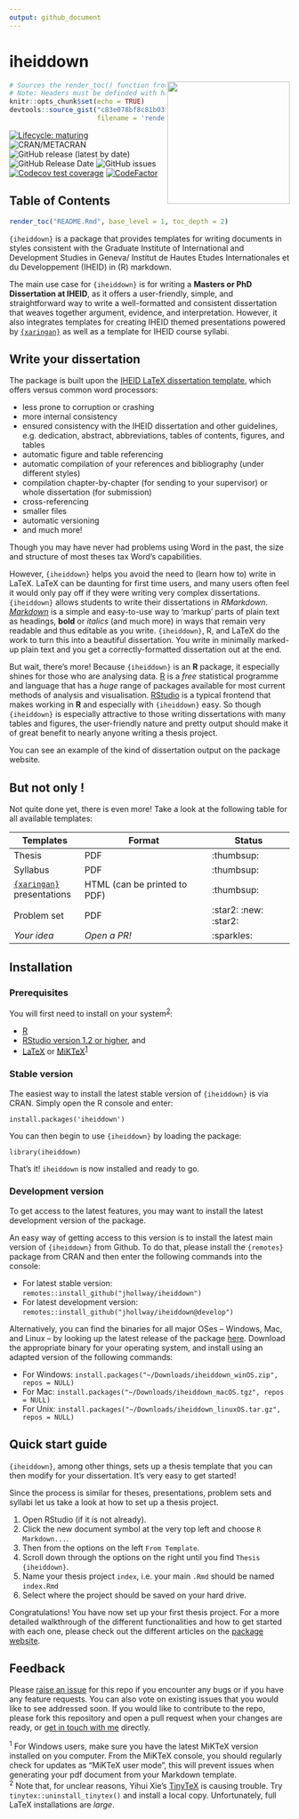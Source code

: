 ```yaml
---
output: github_document
---
```


# iheiddown 
<img src="man/figures/iheiddown.png" align="right" width="220"/>

```r
# Sources the render_toc() function from Garrick Aden Buie
# Note: Headers must be definded with hashtags for correct parsing
knitr::opts_chunk$set(echo = TRUE)
devtools::source_gist("c83e078bf8c81b035e32c3fc0cf04ee8", 
                      filename = 'render_toc.R')
```

<!-- badges: start -->
[![Lifecycle: maturing](https://img.shields.io/badge/lifecycle-maturing-blue.svg)](https://lifecycle.r-lib.org/articles/stages.html#maturing)
![CRAN/METACRAN](https://img.shields.io/cran/v/iheiddown)
![GitHub release (latest by date)](https://img.shields.io/github/v/release/jhollway/iheiddown)
![GitHub Release Date](https://img.shields.io/github/release-date/jhollway/iheiddown)
![GitHub issues](https://img.shields.io/github/issues-raw/jhollway/iheiddown)
<!-- [![HitCount](http://hits.dwyl.com/jhollway/iheiddown.svg)](http://hits.dwyl.com/jhollway/iheiddown) -->
[![Codecov test coverage](https://codecov.io/gh/jhollway/iheiddown/branch/main/graph/badge.svg)](https://codecov.io/gh/jhollway/iheiddown?branch=main)
[![CodeFactor](https://www.codefactor.io/repository/github/jhollway/iheiddown/badge/main)](https://www.codefactor.io/repository/github/jhollway/iheiddown/overview/main)
<!-- ![GitHub All Releases](https://img.shields.io/github/downloads/jhollway/iheiddown/total) -->
<!-- badges: end -->

## Table of Contents

```r
render_toc("README.Rmd", base_level = 1, toc_depth = 2)
```

`{iheiddown}` is a package that provides templates for writing documents
in styles consistent with the Graduate Institute of International and Development Studies in Geneva/
Institut de Hautes Etudes Internationales et du Developpement (IHEID)
in (R) markdown.

The main use case for `{iheiddown}` is for writing
a **Masters or PhD Dissertation at IHEID**,
as it offers a user-friendly, simple, and straightforward way
to write a well-formatted and consistent dissertation
that weaves together argument, evidence, and interpretation. However, it also
integrates templates for creating IHEID themed presentations powered by
[`{xaringan}`](https://github.com/yihui/xaringan) as well as a template for
IHEID course syllabi.

## Write your dissertation 

The package is built upon the [IHEID LaTeX dissertation template](https://github.com/jhollway/iheidmytex),
which offers versus common word processors:

- less prone to corruption or crashing
- more internal consistency
- ensured consistency with the IHEID dissertation and other guidelines, e.g. dedication, abstract, abbreviations, 
tables of contents, figures, and tables
- automatic figure and table referencing
- automatic compilation of your references and bibliography (under different styles)
- compilation chapter-by-chapter (for sending to your supervisor) or whole dissertation (for submission)
- cross-referencing
- smaller files
- automatic versioning
- and much more!

Though you may have never had problems using Word in the past, 
the size and structure of most theses tax Word's capabilities. 

However, `{iheiddown}` helps you avoid the need to (learn how to) write in LaTeX.
LaTeX can be daunting for first time users, 
and many users often feel it would only pay off if they were writing very complex dissertations.
`{iheiddown}` allows students to write their dissertations in _RMarkdown_.
[_Markdown_](https://www.markdownguide.org) is a simple and easy-to-use way to 'markup' parts of plain text as headings, **bold** or *italics*
(and much more) in ways that remain very readable and thus editable as you write.
`{iheiddown}`, R, and LaTeX do the work to turn this into a beautiful dissertation.
You write in minimally marked-up plain text and you get a correctly-formatted dissertation out at the end.

But wait, there's more!
Because `{iheiddown}` is an **R** package,
it especially shines for those who are analysing data.
[R](https://www.r-project.org) is a *free* statistical programme and language 
that has a *huge* range of packages available for most current methods of analysis and visualisation.
[RStudio](https://www.rstudio.com) is a typical frontend that makes working in **R**
and especially with `{iheiddown}` easy.
So though `{iheiddown}` is especially attractive to those writing dissertations with many tables and figures,
the user-friendly nature and pretty output should make it of great benefit to nearly anyone writing a thesis project.

You can see an example of the kind of dissertation output on the package website.

## But not only !

Not quite done yet, there is even more! Take a look at the following table for
all available templates:

| Templates        | Format                       | Status             |
| ---------------- | ---------------------------- | ------------------ |
| Thesis           | PDF                          | :thumbsup: |
| Syllabus         | PDF                          | :thumbsup: |
| [`{xaringan}`](https://github.com/yihui/xaringan) presentations    | HTML (can be printed to PDF) | :thumbsup: |
| Problem set      | PDF                          | :star2: :new: :star2: |
| *Your idea*      | *Open a PR!*                          | :sparkles: |


## Installation

### Prerequisites

You will first need to install on your system<sup>[2](#myfootnote2)</sup>:

- [R](https://cran.r-project.org)
- [RStudio version 1.2 or higher](https://www.rstudio.com/products/rstudio/download/#download), and 
- [LaTeX](https://www.latex-project.org/get/) or [MiKTeX](https://miktex.org/howto/install-miktex/)<sup>[1](#myfootnote1)</sup>

### Stable version

The easiest way to install the latest stable version of `{iheiddown}` is via CRAN.
Simply open the R console and enter:

`install.packages('iheiddown')`

You can then begin to use `{iheiddown}` by loading the package:

`library(iheiddown)`

That's it! `iheiddown` is now installed and ready to go.

### Development version

To get access to the latest features, you may want to install the latest
development version of the package.

An easy way of getting access to this version is to install the
latest main version of `{iheiddown}` from Github.
To do that, please install the `{remotes}` package from CRAN and then enter the
following commands into the console:

- For latest stable version: `remotes::install_github("jhollway/iheiddown")`
- For latest development version: `remotes::install_github("jhollway/iheiddown@develop")`

Alternatively, you can find the binaries for all major OSes -- Windows, Mac, and Linux -- 
by looking up the latest release of the package [here](https://github.com/jhollway/iheiddown/releases/latest).
Download the appropriate binary for your operating system,
and install using an adapted version of the following commands:

- For Windows: `install.packages("~/Downloads/iheiddown_winOS.zip", repos = NULL)`
- For Mac: `install.packages("~/Downloads/iheiddown_macOS.tgz", repos = NULL)`
- For Unix: `install.packages("~/Downloads/iheiddown_linuxOS.tar.gz", repos = NULL)`

## Quick start guide

`{iheiddown}`, among other things, sets up a thesis template that you can
then modify for your dissertation. It's very easy to get started!

Since the process is similar for theses, presentations, problem sets and syllabi
let us take a look at how to set up a thesis project.

1. Open RStudio (if it is not already).
1. Click the new document symbol at the very top left and choose `R Markdown...`. 
1. Then from the options on the left `From Template`. 
1. Scroll down through the options on the right until you find `Thesis   {iheiddown}`.
1. Name your thesis project `index`, i.e. your main `.Rmd` should be named `index.Rmd`
1. Select where the project should be saved on your hard drive.

Congratulations! You have now set up your first thesis project. For a more
detailed walkthrough of the different functionalities and how to get started
with each one, please check out the different articles on the
[package website](https://jhollway.github.io/iheiddown/).



<!--
Commented this out since it is a duplicate of the information we have already
on the website in the vignette. A quick start guide should suffice on the
landing page. What do you think ?
### Writing your thesis

When you create the template for the first time, 
the main document you have created (e.g. 'Untitled.Rmd') will automatically open in RStudio.
In this document you can enter in key details about yourself and your dissertation
between the \-\-\- and \-\-\-.
Note that any text after hashtags, \#, are comments only and are not computed. 

The \#metadata\# section should be fairly self-explanatory.
The \#front matter\# section includes pointers to various front matter elements,
such as dedications, acknowledgments (thank you), abbreviations, and your abstract.
Note that it points to files in a folder created by the template 
called "front-and-back-matter/".
If you look in this folder, you will find placeholders for your own
abstract and acknowledgments.
You can simply edit these and the 
edited versions will be used when the thesis is compiled.
This section also includes various options for 
toggling lists of figures, tables, etc, in the final version.

The \#bibliography\# section points to where the bibtex file (.bib) with
all your bibliographic information resides.
You can also just call your .bib file "references.bib" and replace the
template version in the bib/ folder.
Lastly, the \#formatting\# section offers options for changing the format
ready for printing.
You can mostly ignore the \#output\# section, for now.

Below the second \-\-\- is some example text that will become 
the preface of the thesis when it is compiled.
So where is the real content of the dissertation?

Just as the abstract and acknowledgements, etc,
were kept in a "front-matter/" folder,
so too are the individual chapters of your dissertation
kept in a "chapters/" folder.
The placeholder text is designed to take you through the
basic syntax and more complicated options available when
using _RMarkdown_,
but once you feel comfortable and have created your own
examples, feel free to delete the placeholder text
(or even the files) and create your own in its place.

_Markdown_ is easy to read as well as write,
so there's no need for endless compilation.
But when it comes time to compile the document,
just turn to your main .Rmd file ('Untitled.Rmd' in our case)
and either click the `Knit` button at the top
or use the keyboard shortcut `Shift-Cmd-K` (Mac) or `Shift-Ctrl-K` (Windows).

Finally, please check out the package website's thesis article for a more
detailed look at the contents of your thesis project and a step by step guide
on how to generate one.
-->

<!-- 
## Knitting individual chapters

To knit an individual chapter without compiling the entire thesis:
1. open the **.Rmd** file of a chapter
2. add a YAML header specifying the output format(s) (e.g. `bookdown::word_document2` for a word document you might want to upload to Google Docs for feedback from collaborators)
3. Click the `knit` button (the output file is then saved in the root folder)

As shown in the sample chapters' YAML headers, to output a single chapter to PDF, use:

```yaml
output:
  bookdown::pdf_document2:
    template: templates/iheiddiss.tex
```
This will format the chapter in the myiheidtex style but without including the front matter (table of contents, abstract, etc)


### Output

All your front matter and chapters of your thesis will be compiled
and the complete product can be found under the project folder "versions/".
A date is automatically appended to the filename to assist with tracking versions.

The PDF version is fully functional. 
The word, gitbook and epub versions might be developed at a later time.
-->
## Feedback

Please [raise an issue](https://github.com/jhollway/iheiddown/issues) for this repo
if you encounter any bugs or if you have any feature requests.
You can also vote on existing issues that you would like to see addressed soon.
If you would like to contribute to the repo,
please fork this repository and open a pull request when your changes are ready,
or [get in touch with me](https://jameshollway.com) directly.

<sup><a name="myfootnote1">1</a></sup> For Windows users, make sure you have the latest MiKTeX version installed on you computer. From the MiKTeX console, you should regularly check for updates as "MiKTeX user mode", this will prevent issues when generating your pdf document from your Markdown template.    
<sup><a name="myfootnote2">2</a></sup> Note that, for unclear reasons, Yihui Xie's [TinyTeX](https://yihui.org/tinytex/) is causing trouble. Try `tinytex::uninstall_tinytex()` and install a local copy. Unfortunately, full LaTeX installations are *large*.
